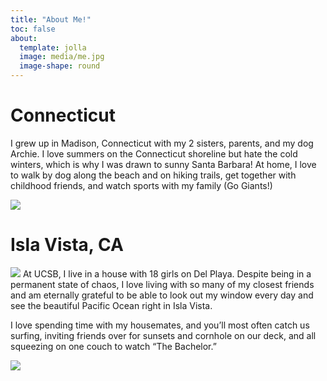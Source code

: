 ```yaml
---
title: "About Me!"
toc: false
about: 
  template: jolla
  image: media/me.jpg
  image-shape: round
---
```


# Connecticut
I grew up in Madison, Connecticut with my 2 sisters, parents, and my dog Archie. I love summers on the Connecticut shoreline but hate the cold winters, which is why I was drawn to sunny Santa Barbara! At home, I love to walk by dog along the beach and on hiking trails, get together with childhood friends, and watch sports with my family (Go Giants!)

![](media/fam.jpg)


# Isla Vista, CA 
![](media/99.jpg)
At UCSB, I live in a house with 18 girls on Del Playa. Despite being in a permanent state of chaos, I love living with so many of my closest friends and am eternally grateful to be able to look out my window every day and see the beautiful Pacific Ocean right in Isla Vista. 

I love spending time with my housemates, and you'll most often catch us surfing, inviting friends over for sunsets and cornhole on our deck, and all squeezing on one couch to watch "The Bachelor." 

![](media/dino.jpg)